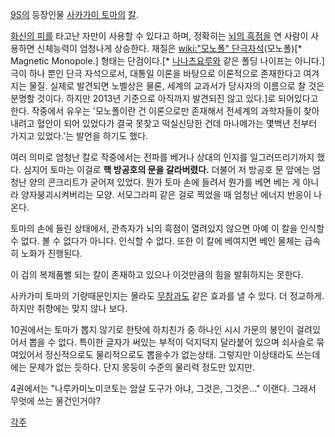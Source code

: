 [[9S]]의 등장인물 [[사카가미 토마]]의 [[칼]]. 

[[화신의 피]]를 타고난 자만이 사용할 수 있다고 하며, 정확히는 [[뇌의 흑점]]을 연 사람이 사용하면 신체능력이 엄청나게 상승한다. 재질은 [[wiki:"모노폴" 단극자석]](모노폴)[* Magnetic Monopole.] 형태는 단검이다.[* [[나나츠요루]]와 같은 폴딩 나이프는 아니다.] 극이 하나 뿐인 단극 자석으로서, 대통일 이론을 바탕으로 이론적으로 존재한다고 여겨지는 물질. 실제로 발견되면 노벨상은 물론, 세계의 교과서가 당사자의 이름으로 찰 것은 분명할 것이다. 하지만 2013년 기준으로 아직까지 발견되진 않고 있다.]로 되어있다고 한다. 작중에서 유우는 '모노폴이란 건 이론으로만 존재해서 전세계의 과학자들이 찾아내려고 혈안이 되어 있었다가 결국 못찾고 떡실신당한 건데 마나메가는 몇백년 전부터 가지고 있었다.'는 발언을 하기도 했다.

여러 의미로 엄청난 칼로 작중에서는 전파를 베거나 상대의 인지를 일그러뜨리기까지 했다. 심지어 토마는 이걸로 '''핵 방공호의 문을 갈라버렸다.''' 더불어 저 방공호 문 앞에는 엄청난 양의 콘크리트가 굳어져 있었다. 뭔가 토마 손에 들려서 뭔가를 베면 베는 게 아니라 양자붕괴시켜버리는 모양. 서모그라피 같은 걸로 찍었을 때 엄청난 에너지 반응이 나온다.

토마의 손에 들린 상태에서, 관측자가 뇌의 흑점이 열려있지 않으면 아예 이 칼을 인식할 수 없다. 볼 수 없다가 아니다. 인식할 수 없다. 또한 이 칼에 베여지면 베인 물체는 급속히 노화가 진행된다.

이 검의 복제품뻘 되는 칼이 존재하고 있으나 이것만큼의 힘을 발휘하지는 못한다.

사카가미 토마의 기량때문인지는 몰라도 [[무참]]과도 같은 효과를 낼 수 있다. 더 정교하게. 하지만 취향에는 맞지 않나 보다.

10권에서는 토마가 뽑지 않기로 한탓에 하치친가 중 하나인 시시 가문의 봉인이 걸려있어서 뽑을 수 없다. 특이한 글자가 써있는 부적이 덕지덕지 달라붙어 있으며 쇠사슬로 묶여있어서 정신적으로도 물리적으로도 뽑을수가 없는상태. 그렇지만 이상태라도 쓰는데에는 문제가 없는 듯하다. 단지 몽둥이 수준의 물리력 정도만 있지만. 

4권에서는 "나루카미노미코토는 암살 도구가 아냐, 그것은, 그것은..." 이랜다. 그래서 무엇에 쓰는 물건인거야?

[[각주]]

